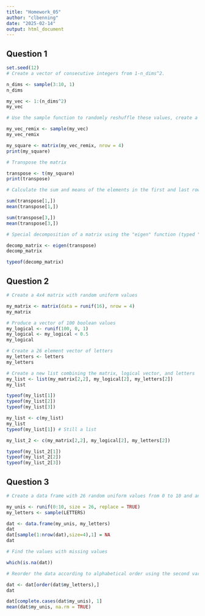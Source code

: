 ```yaml
---
title: "Homework_05"
author: "clbenning"
date: "2025-02-14"
output: html_document
---
```


## Question 1 

```r

set.seed(12)
# Create a vector of consecutive integers from 1-n_dims^2. 

n_dims <- sample(3:10, 1)
n_dims

my_vec <- 1:(n_dims^2)
my_vec

# Use the sample function to randomly reshuffle these values, create a square matrix, and print it. 

my_vec_remix <- sample(my_vec)
my_vec_remix

my_square <- matrix(my_vec_remix, nrow = 4)
print(my_square)

# Transpose the matrix 

transpose <- t(my_square)
print(transpose)

# Calculate the sum and means of the elements in the first and last row of transposed matrix

sum(transpose[1,])
mean(transpose[1,])

sum(transpose[3,])
mean(transpose[3,])

# Special decomposition of a matrix using the "eigen" function (typed "?eigen" into the console)

decomp_matrix <- eigen(transpose)
decomp_matrix

typeof(decomp_matrix)
```

## Question 2

```r
# Create a 4x4 matrix with random uniform values 

my_matrix <- matrix(data = runif(16), nrow = 4)
my_matrix

# Produce a vector of 100 boolean values 
my_logical <- runif(100, 0, 1)
my_logical <- my_logical < 0.5
my_logical

# Create a 26 element vector of letters 
my_letters <- letters
my_letters

# Create a new list combining the matrix, logical vector, and letters
my_list <- list(my_matrix[2,2], my_logical[2], my_letters[2])
my_list

typeof(my_list[1]) 
typeof(my_list[2])  
typeof(my_list[3]) 

my_list <- c(my_list)
my_list
typeof(my_list[1]) # Still a list

my_list_2 <- c(my_matrix[2,2], my_logical[2], my_letters[2])

typeof(my_list_2[1]) 
typeof(my_list_2[2])  
typeof(my_list_2[3]) 

```

## Question 3

```r
# Create a data frame with 26 random uniform values from 0 to 10 and another with 26 randomly ordered capital letters

my_unis <- runif(0:10, size = 26, replace = TRUE)
my_letters <- sample(LETTERS)

dat <- data.frame(my_unis, my_letters)
dat
dat[sample(1:nrow(dat),size=4),1] = NA
dat

# Find the values with missing values 

which(is.na(dat))

# Reorder the data according to alphabetical order using the second variable 

dat <- dat[order(dat$my_letters),]
dat

dat[complete.cases(dat$my_unis), 1]
mean(dat$my_unis, na.rm = TRUE)

```


